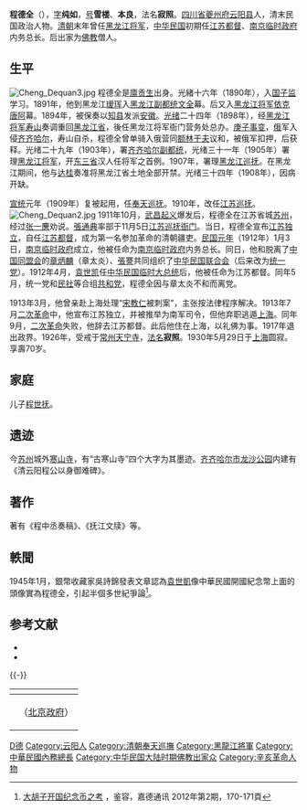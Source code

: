 {{Otheruses|other=名为程雪楼的其他人物|程雪楼}}
{{Infobox_Person
|name = 程德全
|image=Cheng Dequan.jpg
|box_width=200px
|occupation= 政治人物
|period = 20世纪 
|birth_name=
|other_names =
|Sex = 男
|birth_date= 1860年
|birth_place= [[大清|大清]][[四川省_(清)|四川省]][[夔州府|夔州府]][[云阳县|云阳县]]
|death_date= {{death date and age|1930|5|29|1860}}
|death_place= {{CHN-1928|上海市}}
|nationality = {{CHN-1928}}
|residence = 
|party = {{KMT}}
|religion = [[汉传佛教|汉传佛教]] 
|spouse = 
|relatives =
|education= [[国子监|国子监]]肄业 
|past = [[贡生|贡生]]<br />[[安徽巡抚|安徽巡抚]]<br />[[黑龙江巡抚|黑龙江巡抚]]<br />齐齐哈尔副都统<br />[[奉天巡抚|奉天巡抚]]<br />[[江苏巡抚|江苏巡抚]]<br />[[齐齐哈尔|齐齐哈尔]]副都统<br />[[黑龙江将军|黑龙江将军]]<br />江苏巡抚<br />江苏独立都督<br />南军司令<br />中华民国南京臨時政府內務總長<br>常州[[天寧寺_(常州)|天宁寺]][[比丘|比丘]]
|work =《程中丞奏稿》<br />《抚江文牍》
|award =
}}

'''程德全'''（{{bd|1860年||1930年|5月29日|catIdx=Cheng,程}}），[[表字|字]]'''纯如'''，[[号|号]]'''雪楼'''、'''本良'''，法名'''寂照'''。[[四川省|四川省]][[夔州府|夔州府]][[云阳县|云阳县]]人，清末民国政治人物。[[清朝|清朝]]末年曾任[[黑龙江将军|黑龙江将军]]，[[中华民国|中华民国]]初期任[[江苏都督|江苏都督]]、[[南京临时政府|南京临时政府]]内务总长。后出家为[[佛教|佛教]]僧人。

== 生平 ==
[[File:Cheng_Dequan3.jpg|thumb]]
程德全是[[廪贡生|廪贡生]]出身。光緒十六年（1890年），入[[国子监|国子监]]学习。1891年，他到黑龙江[[瑷珲|瑷珲]]入[[黑龙江副都统|黑龙江副都统]][[文全|文全]]幕。后又入[[黑龙江将军|黑龙江将军]][[依克唐阿|依克唐阿]]幕。1894年，被保奏以[[知县|知县]]发派[[安徽|安徽]]。[[光绪|光绪]]二十四年（1898年），经[[黑龙江将军|黑龙江将军]][[壽山_(清朝)|寿山]]奏调重回[[黑龙江省|黑龙江省]]，後任黑龙江将军衙门营务处总办。[[庚子事变|庚子事变]]，[[俄罗斯帝国|俄]]军入侵[[齐齐哈尔|齐齐哈尔]]，寿山自杀，程德全曾单骑入俄营同[[额林干夫|额林干夫]]议和，被俄军扣押，后获释。光绪二十九年（1903年），署[[齐齐哈尔副都统|齐齐哈尔副都统]]，光绪三十一年（1905年）署理[[黑龙江将军|黑龙江将军]]，开[[东三省|东三省]]汉人任将军之首例。1907年，署理[[黑龙江巡抚|黑龙江巡抚]]。在黑龙江期间，他与[[达桂|达桂]]奏准将黑龙江省土地全部开禁。光绪三十四年（1908年），因病开缺。

[[宣统|宣统]]元年（1909年）复被起用，任[[奉天巡抚|奉天巡抚]]。1910年，改任[[江苏巡抚|江苏巡抚]]。
[[File:Cheng_Dequan2.jpg|thumb]]
1911年10月，[[武昌起义|武昌起义]]爆发后，程德全在江苏省城[[苏州|苏州]]，经过[[张一麐|张一麐]]劝说。[[張通典|張通典]]率部于11月5日[[江苏巡抚衙门|江苏巡抚衙门]]。当日，程德全宣布[[江苏独立|江苏独立]]，自任[[江苏都督|江苏都督]]，成为第一名参加革命的清朝疆吏。[[民国纪年|民国]][[元年|元年]]（1912年）1月3日，[[南京临时政府|南京临时政府]]成立，他被任命为[[南京临时政府|南京临时政府]]内务总长。同日，他和脱离了[[中国同盟会|中国同盟会]]的[[章炳麟|章炳麟]]（章太炎）、[[張謇|張謇]]共同组织了[[中华民国联合会|中华民国联合会]]（后来改为[[统一党_(中国)|统一党]]）。1912年4月，[[袁世凯|袁世凯]]任[[中华民国临时大总统|中华民国临时大总统]]后，他被任命为江苏都督。同年5月，统一党和[[民社|民社]]等合组[[共和党_(中国)|共和党]]，程德全因与章太炎不和而离党。

1913年3月，他曾亲赴上海处理“[[宋教仁|宋教仁]]被刺案”，主张按法律程序解决。1913年7月[[二次革命|二次革命]]中，他宣布江苏独立，并被推举为南军司令，但他弃职逃遁[[上海|上海]]。同年9月，[[二次革命|二次革命]]失败，他辞去江苏都督。此后他住在上海，以礼佛为事。1917年退出政界。1926年，受戒于[[常州天宁寺|常州天宁寺]]，[[法名|法名]]'''寂照'''。1930年5月29日于[[上海|上海]]圆寂。享壽70岁。

== 家庭 ==
儿子[[程世抚|程世抚]]。

== 遗迹 ==
今[[苏州|苏州]]城外[[寒山寺|寒山寺]]，有“古寒山寺”四个大字为其墨迹。[[齐齐哈尔市|齐齐哈尔市]][[龙沙公园|龙沙公园]]内建有《清云阳程公以身御难碑》。

== 著作 ==
著有《程中丞奏稿》、《抚江文牍》等。

== 軼聞 ==
1945年1月，銀幣收藏家吳詩錦發表文章認為[[袁世凱|袁世凱]]像中華民國開國紀念幣上面的頭像實為程德全，引起半個多世紀爭論<ref>[http://www.cguardian.com/images/Portals/0/pdf/2010/2010%E5%B9%B4%E7%AC%AC2%E6%9C%9F/%E5%A4%A7%E8%83%A1%E5%AD%90%E5%BC%80%E5%9B%BD%E7%BA%AA%E5%BF%B5%E5%B8%81%E4%B9%8B%E8%80%83.pdf 大胡子开国纪念币之考] {{Wayback|url=http://www.cguardian.com/images/Portals/0/pdf/2010/2010%E5%B9%B4%E7%AC%AC2%E6%9C%9F/%E5%A4%A7%E8%83%A1%E5%AD%90%E5%BC%80%E5%9B%BD%E7%BA%AA%E5%BF%B5%E5%B8%81%E4%B9%8B%E8%80%83.pdf |date=20180612142856 }}，鉴容，嘉德通讯 2012年第2期，170-171頁</ref>。

== 参考文献 ==
{{Commonscat|Cheng Dequan}}
{{Reflist}}
*<span style="font-size:90%;">{{Cite book<!--|和書-->|author = 徐友春主編|title = 民国人物大辞典 増訂版|year = 2007|publisher = 河北人民出版社|isbn = 978-7-202-03014-1}}</span>
* <span style="font-size:90%;">{{Cite book<!--|和書-->|author = 劉寿林 編|title = 民国職官年表|year = 1995|publisher = [[中華書局|中華書局]]|isbn = 7-101-01320-1}}</span>

{{-}}
{| class="wikitable" style="margin:0 auto"
|- 
! {{QING}}
{{先代次代|[[黑龙江将军|黑龙江将军]]|<small>1905-1907</small>|[[達桂|達桂]]| - }}
{{先代次代|[[黑龙江巡抚|黑龙江巡抚]]|<small>1907-1908</small>|[[段芝貴|段芝貴]]|[[周樹模|周樹模]]}}
{{先代次代|[[奉天巡撫|奉天巡撫]]|<small>1909-1910</small>|[[唐紹儀|唐紹儀]]| - }}
{{先代次代|[[江蘇巡撫|江蘇巡撫]]|<small>1910-1911</small>|[[宝棻|宝棻]]|[[張勳|張勳]]}}
|- 
!　{{ROC-1912}}（[[中华民国北京政府|北京政府]]）
{{先代次代|[[江蘇省_(中華民国)|江蘇]]都督|<small>1911年11月 - 1913年9月</small>|（創設）|[[張勳|張勳]]}}
|}
{{中華民國內政部部長}}
{{江苏行政长官|北}}

{{Authority control}}
{{DEFAULTSORT:Cheng程}}
[[Category:程姓|D德]]
[[Category:云阳人|Category:云阳人]]
[[Category:清朝奉天巡撫|Category:清朝奉天巡撫]]
[[Category:黑龍江將軍|Category:黑龍江將軍]]
[[Category:中華民國內務總長|Category:中華民國內務總長]]
[[Category:中华民国大陆时期佛教出家众|Category:中华民国大陆时期佛教出家众]]
[[Category:辛亥革命人物|Category:辛亥革命人物]]